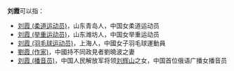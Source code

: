{{noteTA|G1=Badminton}}
'''刘霞'''可以指：
* [[刘霞_(柔道运动员)|刘霞 (柔道运动员)]]，山东青岛人，中国女柔道运动员
* [[刘霞_(举重运动员)|刘霞 (举重运动员)]]，山东潍坊人，中国女举重运动员
* [[刘霞_(羽毛球运动员)|刘霞 (羽毛球运动员)]]，上海人，中國女子羽毛球運動員
* [[劉霞_(作家)|劉霞 (作家)]]，中國持不同政見者劉曉波之妻
* [[刘霞_(播音员)|刘霞 (播音员)]]，中国人民解放军将领[[刘辉山|刘辉山]]之女，中国首位俄语广播女播音员

{{消歧义|X霞|cat=二字刘姓人名消歧义}}